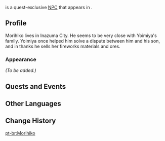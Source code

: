 {{Meta
<!-- REMOVE THIS TEMPLATE AFTER ADDING MISSING INFO -->
|missing_NPC_profile  = yes
}}
{{Character Infobox
|type             = Quest NPC
|image            = NPC Morihiko.png
|region           = Inazuma
|location         = Inazuma
}}
{{lang|'''Morihiko'''|ja=森彦|ja_rm=Morihiko}} is a quest-exclusive [[NPC]] that appears in {{quest|Dreamlike Timelessness}}.
<!--
==Location==
<gallery>
NPC Location Morihiko.png|Morihiko's location
NPC Location Morihiko Context (Expectations Not to Be Betrayed).png|Additional context (Expectations Not to Be Betrayed)
NPC Location Morihiko Context.png|Additional context (A Sliver of Hope)
</gallery>
-->
==Profile==
Morihiko lives in Inazuma City. He seems to be very close with Yoimiya's family. Yoimiya once helped him solve a dispute between him and his son, and in thanks he sells her fireworks materials and ores.

===Appearance===
''(To be added.)''

==Quests and Events==
{{Quests and Events}}

==Other Languages==
{{Other Languages
|default_hidden = 1
|en      = Morihiko
|zhs     = 森彦
|zhs_rm  = Sēnyàn
|zht     = 森彦
|zht_rm  = Sēnyàn
|ja      = 森彦
|ja_rm   = Morihiko
|ko      = 모리히코
|es      = Morihiko
|fr      = Morihiko
|ru      = Морихико
|th      = Morihiko
|vi      = Morihiko
|de      = Morihiko
|id      = Morihiko
|pt      = Morihiko
|tr      = Morihiko
|it      = Morihiko
}}

==Change History==
{{Change History|2.0}}
<!--
==References==
{{Reflist}}-->

[[pt-br:Morihiko]]